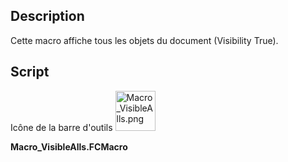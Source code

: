 <languages/>

{{Macro/fr
|Name=Macro VisibleAlls
|Icon=Macro_VisibleAlls.png
|Description=Cette macro affiche tous les objets du document (Visibility True).
|Author=Mario52
|Version=00.01
|Date=2015-11-12
|FCVersion=Toutes
|Download=[https://www.freecadweb.org/wiki/images/1/19/Macro_VisibleAlls.png Icône de la barre d'outils]
|SeeAlso=[[Macro_Toggle_Visibility2_1-2/fr|Macro Toggle Visibility2 1-2]]<br>[[Macro_Toggle_Visibility2_2-2/fr|Macro Toggle Visibility2 2-2]]<br>[[Macro_Toggle_Visibility|Macro_Toggle_Visibility]]<br>[[Macro_HiddenAlls/fr|Macro_HiddenAlls]]<br>[[Macro_If_Selected_Stay_If_Not_Then_Delete/fr|Macro If Selected Stay If Not Then Delete]]
}}

==Description==

Cette macro affiche tous les objets du document (Visibility True).

==Script==

Icône de la barre d'outils
[[Image:Macro_VisibleAlls.png|64px]]

'''Macro_VisibleAlls.FCMacro'''

{{MacroCode|code=
import FreeCAD
#Macro_VisibleAlls
__title__="Macro_DisplayAllObjects"
__author__ = "Mario52"
__url__     = "http://www.freecadweb.org/index-fr.html"
__version__ = "00.00"
__date__    = "11/11/2015"

try:
    for ShapeNameObj in FreeCAD.ActiveDocument.Objects:   # displyed alls objects
        #print ShapeNameObj.Name
        FreeCADGui.ActiveDocument.getObject(ShapeNameObj.Name).Visibility = True
except Exception:
    None
}}

{{clear}}